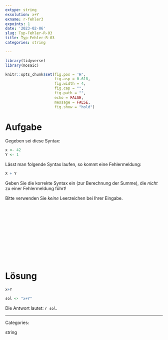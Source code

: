```yaml
---
extype: string
exsolution: x+Y
exname: r-fehler3
expoints: 1
date: '2023-02-06'
slug: Typ-Fehler-R-03
title: Typ-Fehler-R-03
categories: string

---
```




```r

library(tidyverse)
library(mosaic)

```


```r
knitr::opts_chunk$set(fig.pos = 'H',
                      fig.asp = 0.618,
                      fig.width = 4,
                      fig.cap = "", 
                      fig.path = "",
                      echo = FALSE,
                      message = FALSE,
                      fig.show = "hold")
```









# Aufgabe

Gegeben sei diese Syntax:


```r
x <- 42
Y <- 1
```

Lässt man folgende Syntax laufen, so kommt eine Fehlermeldung:

```r
X + Y
```


Geben Sie die korrekte Syntax ein (zur Berechnung der Summe), die *nicht* zu einer Fehlermeldung führt!

Bitte verwenden Sie *keine* Leerzeichen bei Ihrer Eingabe.



</br>
</br>
</br>
</br>
</br>
</br>
</br>
</br>
</br>
</br>

# Lösung

```r
x+Y
```

```r
sol <- "x+Y"
```

Die Antwort lautet: ``r sol``.





---

Categories: 

string

